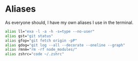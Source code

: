 # Aliases

As everyone should, I have my own aliases I use in the terminal.

```bash filename=".zshrc" copy
alias ll="exa -l -a -h -s=type --no-user"
alias gst="git status"
alias gfop="git fetch origin -pP"
alias gdog="git log --all --decorate --oneline --graph"
alias rmnm="rm -rf node_modules/"
alias zshrc="code ~/.zshrc"
```
